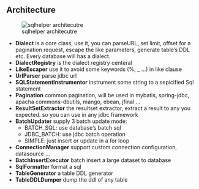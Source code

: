 ## Architecture {#sqlhelper_architecutre}

![sqlhelper architecutre](../resources/image/sqlhelper/sqlhelper_arch.png)

+ **Dialect** is a core class, use it, you can parseURL, set limit, offset for a pagination request, escape the like parameters, generate table's DDL etc. Every database will has a dialect.
+ **DialectRegistry** is the dialect registry centeral
+ **LikeEscaper** use it to avoid some keywords (%, _ ...) in like clause
+ **UrlParser** parse jdbc url
+ **SQLStatementInstrumentor** instrument some string to a sepicified Sql statement
+ **Pagination** common pagination, will be used in mybatis, spring-jdbc, apacha commons-dbutils, mango, ebean, jfinal ...
+ **ResultSetExtractor** the resultset extractor, extract a result to any you expected. so you can use in any jdbc framework
+ **BatchUpdater** supply 3 batch update mode: 
  + BATCH_SQL: use database's batch sql
  + JDBC_BATCH: use jdbc batch operation
  + SIMPLE: just insert or update in a for loop
+ **ConnectionManager** support custom connection configuration, datasource ...
+ **BatchInsertExecutor** batch insert a large dataset to database
+ **SqlFormatter** format a sql
+ **TableGenerator** a table DDL generator
+ **TableDDLDumper** dump the ddl of any table




